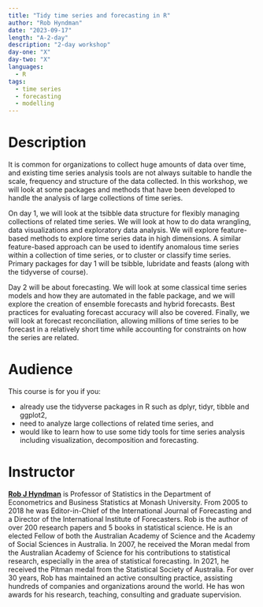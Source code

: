 ```yaml
---
title: "Tidy time series and forecasting in R"
author: "Rob Hyndman"
date: "2023-09-17"
length: "A-2-day"
description: "2-day workshop"
day-one: "X"
day-two: "X"
languages:
  - R
tags:
  - time series
  - forecasting
  - modelling
---
```


# Description

It is common for organizations to collect huge amounts of data over time, and existing time series analysis tools are not always suitable to handle the scale, frequency and structure of the data collected.
In this workshop, we will look at some packages and methods that have been developed to handle the analysis of large collections of time series.

On day 1, we will look at the tsibble data structure for flexibly managing collections of related time series.
We will look at how to do data wrangling, data visualizations and exploratory data analysis.
We will explore feature-based methods to explore time series data in high dimensions.
A similar feature-based approach can be used to identify anomalous time series within a collection of time series, or to cluster or classify time series.
Primary packages for day 1 will be tsibble, lubridate and feasts (along with the tidyverse of course).

Day 2 will be about forecasting.
We will look at some classical time series models and how they are automated in the fable package, and we will explore the creation of ensemble forecasts and hybrid forecasts.
Best practices for evaluating forecast accuracy will also be covered.
Finally, we will look at forecast reconciliation, allowing millions of time series to be forecast in a relatively short time while accounting for constraints on how the series are related.

# Audience

This course is for you if you:

-   already use the tidyverse packages in R such as dplyr, tidyr, tibble and ggplot2,
-   need to analyze large collections of related time series, and
-   would like to learn how to use some tidy tools for time series analysis including visualization, decomposition and forecasting.

# Instructor

[**Rob J Hyndman**](https://robjhyndman.com) is Professor of Statistics in the Department of Econometrics and Business Statistics at Monash University.
From 2005 to 2018 he was Editor-in-Chief of the International Journal of Forecasting and a Director of the International Institute of Forecasters.
Rob is the author of over 200 research papers and 5 books in statistical science.
He is an elected Fellow of both the Australian Academy of Science and the Academy of Social Sciences in Australia.
In 2007, he received the Moran medal from the Australian Academy of Science for his contributions to statistical research, especially in the area of statistical forecasting.
In 2021, he received the Pitman medal from the Statistical Society of Australia.
For over 30 years, Rob has maintained an active consulting practice, assisting hundreds of companies and organizations around the world.
He has won awards for his research, teaching, consulting and graduate supervision.
